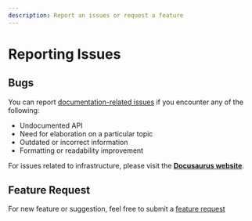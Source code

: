 ```yaml
---
description: Report an issues or request a feature
---
```



# Reporting Issues

<!-- <ComingSoon /> -->

## Bugs

You can report [documentation-related issues](https://github.com/mkeithX/mkeithx.github.io/issues/new/choose) if you encounter any of the following:

- Undocumented API
- Need for elaboration on a particular topic
- Outdated or incorrect information
- Formatting or readability improvement

For issues related to infrastructure, please visit the [**Docusaurus website**](https://docusaurus.io/community/contributing#issues).

## Feature Request
For new feature or suggestion, feel free to submit a [feature request](/feature-requests)
